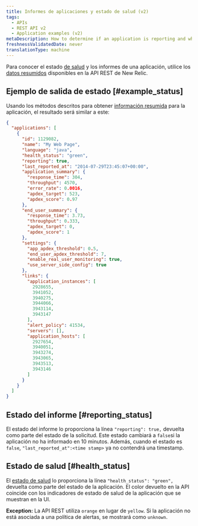 ```yaml
---
title: Informes de aplicaciones y estado de salud (v2)
tags:
  - APIs
  - REST API v2
  - Application examples (v2)
metaDescription: How to determine if an application is reporting and what it's health status is by using New Relic's REST API v2.
freshnessValidatedDate: never
translationType: machine
---
```


Para conocer el estado [de salud](/docs/accounts-partnerships/education/getting-started-new-relic/glossary#health-status) y los informes de una aplicación, utilice los [datos resumidos](/docs/apm/apis/api-v2-examples/summary-data-examples) disponibles en la API REST de New Relic.

## Ejemplo de salida de estado [#example_status]

Usando los métodos descritos para obtener [información resumida](/docs/apm/apis/api-v2-examples/summary-data-examples) para la aplicación, el resultado será similar a este:

```json
{
  "applications": [
    {
      "id": 1129082,
      "name": "My Web Page",
      "language": "java",
      "health_status": "green",
      "reporting": true,
      "last_reported_at": "2014-07-29T23:45:07+00:00",
      "application_summary": {
        "response_time": 304,
        "throughput": 4570,
        "error_rate": 0.0016,
        "apdex_target": 523,
        "apdex_score": 0.97
      },
      "end_user_summary": {
        "response_time": 3.73,
        "throughput": 0.333,
        "apdex_target": 0,
        "apdex_score": 1
      },
      "settings": {
        "app_apdex_threshold": 0.5,
        "end_user_apdex_threshold": 7,
        "enable_real_user_monitoring": true,
        "use_server_side_config": true
      },
      "links": {
        "application_instances": [
          2928655,
          3941052,
          3940275,
          3944066,
          3943114,
          3943147
        ],
        "alert_policy": 41534,
        "servers": [],
        "application_hosts": [
          2927654,
          3940051,
          3943274,
          3943065,
          3943513,
          3943146
        ]
      }
    }
  ]
}
```

## Estado del informe [#reporting_status]

El estado del informe lo proporciona la línea `"reporting": true,` devuelta como parte del estado de la solicitud. Este estado cambiará a `false`si la aplicación no ha informado en 10 minutos. Además, cuando el estado es `false`, `"last_reported_at":<time stamp>` ya no contendrá una timestamp.

## Estado de salud [#health_status]

El [estado de salud](/docs/accounts-partnerships/education/getting-started-new-relic/glossary#health-status) lo proporciona la línea `"health_status": "green",` devuelta como parte del estado de la aplicación. El color devuelto en la API coincide con los indicadores de estado de salud de la aplicación que se muestran en la UI.

<DNT>**Exception:**</DNT> La API REST utiliza `orange` en lugar de `yellow`. Si la aplicación no está asociada a una política de alertas, se mostrará como `unknown`.